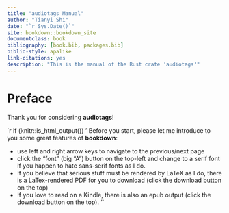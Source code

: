 ```yaml
---
title: "audiotags Manual"
author: "Tianyi Shi"
date: "`r Sys.Date()`"
site: bookdown::bookdown_site
documentclass: book
bibliography: [book.bib, packages.bib]
biblio-style: apalike
link-citations: yes
description: "This is the manual of the Rust crate 'audiotags'"
---
```


# Preface {-}

Thank you for considering **audiotags**!

`r if (knitr::is_html_output()) '
Before you start, please let me introduce to you some great features of **bookdown**:

- use left and right arrow keys to navigate to the previous/next page
- click the "font" (big "A") button on the top-left and change to a serif font if you happen to hate sans-serif fonts as I do.
- If you believe that serious stuff must be rendered by LaTeX as I do, there is a LaTex-rendered PDF for you to download (click the download button on the top)
- If you love to read on a Kindle, there is also an epub output (click the download button on the top).
'`